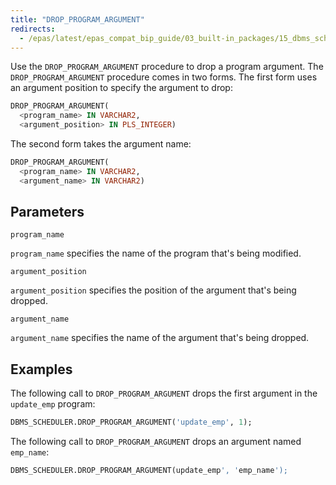 ```yaml
---
title: "DROP_PROGRAM_ARGUMENT"
redirects:
  - /epas/latest/epas_compat_bip_guide/03_built-in_packages/15_dbms_scheduler/09_drop_program_argument/ #generated for docs/epas/reorg-role-use-case-mode
---
```


Use the `DROP_PROGRAM_ARGUMENT` procedure to drop a program argument. The `DROP_PROGRAM_ARGUMENT` procedure comes in two forms. The first form uses an argument position to specify the argument to drop:

```sql
DROP_PROGRAM_ARGUMENT(
  <program_name> IN VARCHAR2,
  <argument_position> IN PLS_INTEGER)
```

The second form takes the argument name:

```sql
DROP_PROGRAM_ARGUMENT(
  <program_name> IN VARCHAR2,
  <argument_name> IN VARCHAR2)
```

## Parameters

`program_name`

 `program_name` specifies the name of the program that's being modified.

`argument_position`

 `argument_position` specifies the position of the argument that's being dropped.

`argument_name`

 `argument_name` specifies the name of the argument that's being dropped.

## Examples

The following call to `DROP_PROGRAM_ARGUMENT` drops the first argument in the `update_emp` program:

```sql
DBMS_SCHEDULER.DROP_PROGRAM_ARGUMENT('update_emp', 1);
```

The following call to `DROP_PROGRAM_ARGUMENT` drops an argument named `emp_name`:

```sql
DBMS_SCHEDULER.DROP_PROGRAM_ARGUMENT(update_emp', 'emp_name');
```
